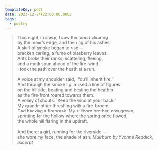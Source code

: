 ```yaml
---
templateKey: post
date: 2023-12-27T22:00:00.000Z
tags:
  - poetry
---
```

> That night, in sleep, I saw the forest clearing<br/>
> by the moor’s edge, and the ring of his ashes.<br/>
> A skirl of smoke began to rise —<br/>
> bracken curling, a fume of blaeberry leaves.<br/>
> Ants broke their ranks, scattering, fleeing,<br/>
> and a moth spun ahead of the fire-wind.<br/>
> I took the path over the heath at a run.<br/><br/>
> A voice at my shoulder said, 'You’ll inherit fire.'<br/>
> And through the smoke I glimpsed a line of figures<br/>
> on the hillside, beating and beating the heather<br/>
> as the fire-front roared towards them.<br/>
> A volley of shouts: 'Keep the wind at your back!'<br/>
> My grandmother threshing with a fire-broom,<br/>
> Dad hacking a firebreak. My stillborn brother, now grown,<br/>
> sprinting for the hollow where the spring once flowed,<br/>
> the whole hill flaring in the updraft.<br/><br/>
> And there: a girl, running for the riverside —<br/>
> she wore my face, the shade of ash.
> <cite>Muirburn by Yvonne Reddick, excerpt</cite>
